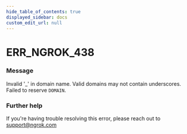 ```yaml
---
hide_table_of_contents: true
displayed_sidebar: docs
custom_edit_url: null
---
```



# ERR_NGROK_438

### Message

Invalid '\_' in domain name. Valid domains may not contain underscores. Failed to reserve `DOMAIN`.

### Further help

If you're having trouble resolving this error, please reach out to [support@ngrok.com](mailto:support@ngrok.com?subject=Help%20with%20ERR_NGROK_438)

<ErrorDetails error="err_ngrok_438" />
